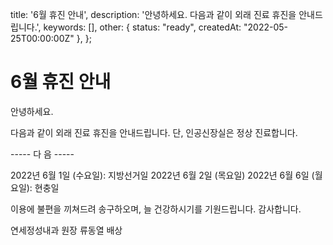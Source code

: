  title: '6월 휴진 안내',
  description: '안녕하세요. 다음과 같이 외래 진료 휴진을 안내드립니다.',
  keywords: [],
  other: { status: "ready", createdAt: "2022-05-25T00:00:00Z" },
};

# 6월 휴진 안내

안녕하세요.

다음과 같이 외래 진료 휴진을 안내드립니다. 단, 인공신장실은 정상 진료합니다.

   ----- 다   음 -----

2022년  6월 1일  (수요일): 지방선거일
2022년 6월 2일  (목요일)
2022년  6월 6일  (월요일): 현충일

이용에 불편을 끼쳐드려 송구하오며,  늘 건강하시기를 기원드립니다. 
감사합니다.

연세정성내과 원장 류동열 배상
